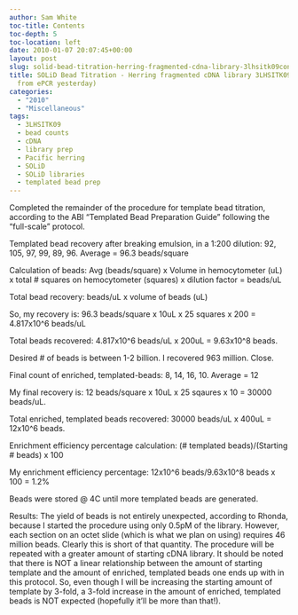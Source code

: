 ```yaml
---
author: Sam White
toc-title: Contents
toc-depth: 5
toc-location: left
date: 2010-01-07 20:07:45+00:00
layout: post
slug: solid-bead-titration-herring-fragmented-cdna-library-3lhsitk09continued-from-epcr-yesterday
title: SOLiD Bead Titration - Herring fragmented cDNA library 3LHSITK09(CONTINUED
  from ePCR yesterday)
categories:
  - "2010"
  - "Miscellaneous"
tags:
  - 3LHSITK09
  - bead counts
  - cDNA
  - library prep
  - Pacific herring
  - SOLiD
  - SOLiD libraries
  - templated bead prep
---
```


Completed the remainder of the procedure for template bead titration, according to the ABI "Templated Bead Preparation Guide" following the "full-scale" protocol.

Templated bead recovery after breaking emulsion, in a 1:200 dilution: 92, 105, 97, 99, 89, 96. Average = 96.3 beads/square

Calculation of beads: Avg (beads/square) x Volume in hemocytometer (uL) x total # squares on hemocytometer (squares) x dilution factor = beads/uL

Total bead recovery: beads/uL x volume of beads (uL)

So, my recovery is: 96.3 beads/square x 10uL x 25 squares x 200 = 4.817x10^6 beads/uL

Total beads recovered: 4.817x10^6 beads/uL x 200uL = 9.63x10^8 beads.

Desired # of beads is between 1-2 billion. I recovered 963 million. Close.

Final count of enriched, templated-beads: 8, 14, 16, 10. Average = 12

My final recovery is: 12 beads/square x 10uL x 25 sqaures x 10 = 30000 beads/uL.

Total enriched, templated beads recovered: 30000 beads/uL x 400uL = 12x10^6 beads.

Enrichment efficiency percentage calculation: (# templated beads)/(Starting # beads) x 100

My enrichment efficiency percentage: 12x10^6 beads/9.63x10^8 beads x 100 = 1.2%

Beads were stored @ 4C until more templated beads are generated.

Results: The yield of beads is not entirely unexpected, according to Rhonda, because I started the procedure using only 0.5pM of the library. However, each section on an octet slide (which is what we plan on using) requires 46 million beads. Clearly this is short of that quantity. The procedure will be repeated with a greater amount of starting cDNA library. It should be noted that there is NOT a linear relationship between the amount of starting template and the amount of enriched, templated beads one ends up with in this protocol. So, even though I will be increasing the starting amount of template by 3-fold, a 3-fold increase in the amount of enriched, templated beads is NOT expected (hopefully it'll be more than that!).
